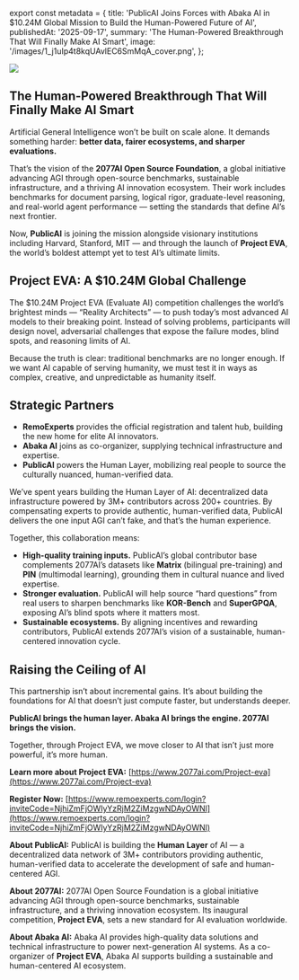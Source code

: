 ﻿export const metadata = {
  title:
    'PublicAI Joins Forces with Abaka AI in $10.24M Global Mission to Build the Human-Powered Future of AI',
  publishedAt: '2025-09-17',
  summary: 'The Human-Powered Breakthrough That Will Finally Make AI Smart',
  image: '/images/1_j1uIp4t8kqUAvlEC6SmMqA_cover.png',
};

![](/images/1_j1uIp4t8kqUAvlEC6SmMqA.png)

## The Human-Powered Breakthrough That Will Finally Make AI Smart

Artificial General Intelligence won’t be built on scale alone. It demands something harder: **better data, fairer ecosystems, and sharper evaluations.**

That’s the vision of the **2077AI Open Source Foundation**, a global initiative advancing AGI through open-source benchmarks, sustainable infrastructure, and a thriving AI innovation ecosystem. Their work includes benchmarks for document parsing, logical rigor, graduate-level reasoning, and real-world agent performance — setting the standards that define AI’s next frontier.

Now, **PublicAI** is joining the mission alongside visionary institutions including Harvard, Stanford, MIT — and through the launch of **Project EVA**, the world’s boldest attempt yet to test AI’s ultimate limits.

## Project EVA: A $10.24M Global Challenge

The $10.24M Project EVA (Evaluate AI) competition challenges the world’s brightest minds — “Reality Architects” — to push today’s most advanced AI models to their breaking point. Instead of solving problems, participants will design novel, adversarial challenges that expose the failure modes, blind spots, and reasoning limits of AI.

Because the truth is clear: traditional benchmarks are no longer enough. If we want AI capable of serving humanity, we must test it in ways as complex, creative, and unpredictable as humanity itself.

## Strategic Partners

- **RemoExperts** provides the official registration and talent hub, building the new home for elite AI innovators.
- **Abaka AI** joins as co-organizer, supplying technical infrastructure and expertise.
- **PublicAI** powers the Human Layer, mobilizing real people to source the culturally nuanced, human-verified data.

We’ve spent years building the Human Layer of AI: decentralized data infrastructure powered by 3M+ contributors across 200+ countries. By compensating experts to provide authentic, human-verified data, PublicAI delivers the one input AGI can’t fake, and that’s the human experience.

Together, this collaboration means:

- **High-quality training inputs.** PublicAI’s global contributor base complements 2077AI’s datasets like **Matrix** (bilingual pre-training) and **PIN** (multimodal learning), grounding them in cultural nuance and lived expertise.
- **Stronger evaluation.** PublicAI will help source “hard questions” from real users to sharpen benchmarks like **KOR-Bench** and **SuperGPQA**, exposing AI’s blind spots where it matters most.
- **Sustainable ecosystems.** By aligning incentives and rewarding contributors, PublicAI extends 2077AI’s vision of a sustainable, human-centered innovation cycle.

## Raising the Ceiling of AI

This partnership isn’t about incremental gains. It’s about building the foundations for AI that doesn’t just compute faster, but understands deeper.

**PublicAI brings the human layer. Abaka AI brings the engine. 2077AI brings the vision.**

Together, through Project EVA, we move closer to AI that isn’t just more powerful, it’s more human.

**Learn more about Project EVA:** [https://www.2077ai.com/Project-eva](https://www.2077ai.com/Project-eva)

**Register Now:** [https://www.remoexperts.com/login?inviteCode=NjhiZmFjOWIyYzRjM2ZiMzgwNDAyOWNl](https://www.remoexperts.com/login?inviteCode=NjhiZmFjOWIyYzRjM2ZiMzgwNDAyOWNl)

**About PublicAI:** PublicAI is building the **Human Layer** of AI — a decentralized data network of 3M+ contributors providing authentic, human-verified data to accelerate the development of safe and human-centered AGI.

**About 2077AI:** 2077AI Open Source Foundation is a global initiative advancing AGI through open-source benchmarks, sustainable infrastructure, and a thriving innovation ecosystem. Its inaugural competition, **Project EVA**, sets a new standard for AI evaluation worldwide.

**About Abaka AI:** Abaka AI provides high-quality data solutions and technical infrastructure to power next-generation AI systems. As a co-organizer of **Project EVA**, Abaka AI supports building a sustainable and human-centered AI ecosystem.
